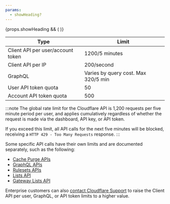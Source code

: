 ```yaml
---
params:
  - showHeading?
---
```



{props.showHeading && (
	<AnchorHeading title="API token limits" depth={2} />
)}

| Type                    | Limit                               |
| ----------------------- | ----------------------------------- |
| Client API per user/account token     | 1200/5 minutes        |
| Client API per IP       | 200/second                          |
| GraphQL                 | Varies by query cost. Max 320/5 min |
| User API token quota    | 50                                  |
| Account API token quota | 500                                 |

:::note
The global rate limit for the Cloudflare API is 1,200 requests per five minute period per user, and applies cumulatively regardless of whether the request is made via the dashboard, API key, or API token.

If you exceed this limit, all API calls for the next five minutes will be blocked, receiving a `HTTP 429 - Too Many Requests` response.
:::

Some specific API calls have their own limits and are documented separately, such as the following:

- [Cache Purge APIs](/cache/how-to/purge-cache/#availability-and-limits)
- [GraphQL APIs](/analytics/graphql-api/limits/)
- [Rulesets APIs](/ruleset-engine/rulesets-api/#limits)
- [Lists API](/waf/tools/lists/lists-api/#rate-limiting-for-lists-api-requests)
- [Gateway Lists API](/cloudflare-one/policies/gateway/lists/#api-rate-limit)

Enterprise customers can also [contact Cloudflare Support](/support/contacting-cloudflare-support/) to raise the Client API per user, GraphQL, or API token limits to a higher value.

